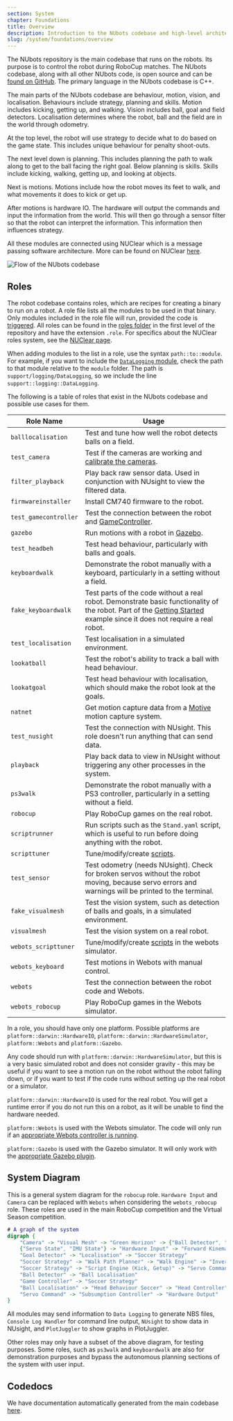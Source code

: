 ```yaml
---
section: System
chapter: Foundations
title: Overview
description: Introduction to the NUbots codebase and high-level architecture.
slug: /system/foundations/overview
---
```


The NUbots repository is the main codebase that runs on the robots. Its purpose is to control the robot during RoboCup matches. The NUbots codebase, along with all other NUbots code, is open source and can be [found on GitHub](https://github.com/NUbots/NUbots/). The primary language in the NUbots codebase is C++.

The main parts of the NUbots codebase are behaviour, motion, vision, and localisation. Behaviours include strategy, planning and skills. Motion includes kicking, getting up, and walking. Vision includes ball, goal and field detectors. Localisation determines where the robot, ball and the field are in the world through odometry.

At the top level, the robot will use strategy to decide what to do based on the game state. This includes unique behaviour for penalty shoot-outs.

The next level down is planning. This includes planning the path to walk along to get to the ball facing the right goal.
Below planning is skills. Skills include kicking, walking, getting up, and looking at objects.

Next is motions. Motions include how the robot moves its feet to walk, and what movements it does to kick or get up.

After motions is hardware IO. The hardware will output the commands and input the information from the world. This will then go through a sensor filter so that the robot can interpret the information. This information then influences strategy.

All these modules are connected using NUClear which is a message passing software architecture. More can be found on NUClear [here](https://nuclear.readthedocs.io/en/latest/).

![Flow of the NUbots codebase](./images/software-overview.svg)

## Roles

The robot codebase contains roles, which are recipes for creating a binary to run on a robot. A role file lists all the modules to be used in that binary. Only modules included in the role file will run, provided the code is [triggered](/system/foundations/nuclear#nuclear-dsl). All roles can be found in the [roles folder](https://github.com/NUbots/NUbots/tree/main/roles) in the first level of the repository and have the extension `.role`. For specifics about the NUClear roles system, see the [NUClear page](/system/foundations/nuclear#nuclear-roles).

When adding modules to the list in a role, use the syntax `path::to::module`. For example, if you want to include the [`DataLogging` module](https://github.com/NUbots/NUbots/tree/main/module/support/logging/DataLogging), check the path to that module relative to the `module` folder. The path is `support/logging/DataLogging`, so we include the line `support::logging::DataLogging`.

The following is a table of roles that exist in the NUbots codebase and possible use cases for them.

| Role Name             | Usage                                                                                                                                                                                                  |
| --------------------- | ------------------------------------------------------------------------------------------------------------------------------------------------------------------------------------------------------ |
| `balllocalisation`    | Test and tune how well the robot detects balls on a field.                                                                                                                                             |
| `test_camera`         | Test if the cameras are working and [calibrate the cameras](/guides/main/camera-calibration).                                                                                                          |
| `filter_playback`     | Play back raw sensor data. Used in conjunction with NUsight to view the filtered data.                                                                                                                 |
| `firmwareinstaller`   | Install CM740 firmware to the robot.                                                                                                                                                                   |
| `test_gamecontroller` | Test the connection between the robot and [GameController](https://github.com/RoboCup-Humanoid-TC/GameController).                                                                                     |
| `gazebo`              | Run motions with a robot in [Gazebo](http://gazebosim.org/).                                                                                                                                           |
| `test_headbeh`        | Test head behaviour, particularly with balls and goals.                                                                                                                                                |
| `keyboardwalk`        | Demonstrate the robot manually with a keyboard, particularly in a setting without a field.                                                                                                             |
| `fake_keyboardwalk`   | Test parts of the code without a real robot. Demonstrate basic functionality of the robot. Part of the [Getting Started](/guides/main/getting-started) example since it does not require a real robot. |
| `test_localisation`   | Test localisation in a simulated environment.                                                                                                                                                          |
| `lookatball`          | Test the robot's ability to track a ball with head behaviour.                                                                                                                                          |
| `lookatgoal`          | Test head behaviour with localisation, which should make the robot look at the goals.                                                                                                                  |
| `natnet`              | Get motion capture data from a [Motive](https://optitrack.com/software/motive/) motion capture system.                                                                                                 |
| `test_nusight`        | Test the connection with NUsight. This role doesn't run anything that can send data.                                                                                                                   |
| `playback`            | Play back data to view in NUsight without triggering any other processes in the system.                                                                                                                |
| `ps3walk`             | Demonstrate the robot manually with a PS3 controller, particularly in a setting without a field.                                                                                                       |
| `robocup`             | Play RoboCup games on the real robot.                                                                                                                                                                  |
| `scriptrunner`        | Run scripts such as the `Stand.yaml` script, which is useful to run before doing anything with the robot.                                                                                              |
| `scripttuner`         | Tune/modify/create [scripts](/system/subsystems/motion#script-engine).                                                                                                                                 |
| `test_sensor`         | Test odometry (needs NUsight). Check for broken servos without the robot moving, because servo errors and warnings will be printed to the terminal.                                                    |
| `fake_visualmesh`     | Test the vision system, such as detection of balls and goals, in a simulated environment.                                                                                                              |
| `visualmesh`          | Test the vision system on a real robot.                                                                                                                                                                |
| `webots_scripttuner`  | Tune/modify/create [scripts](/system/subsystems/motion#script-engine) in the webots simulator.                                                                                                         |
| `webots_keyboard`     | Test motions in Webots with manual control.                                                                                                                                                            |
| `webots`              | Test the connection between the robot code and Webots.                                                                                                                                                 |
| `webots_robocup`      | Play RoboCup games in the Webots simulator.                                                                                                                                                            |

In a role, you should have only one platform. Possible platforms are `platform::darwin::HardwareIO`, `platform::darwin::HardwareSimulator`, `platform::Webots` and `platform::Gazebo`.

Any code should run with `platform::darwin::HardwareSimulator`, but this is a very basic simulated robot and does not consider gravity - this may be useful if you want to see a motion run on the robot without the robot falling down, or if you want to test if the code runs without setting up the real robot or a simulator.

`platform::darwin::HardwareIO` is used for the real robot. You will get a runtime error if you do not run this on a robot, as it will be unable to find the hardware needed.

`platform::Webots` is used with the Webots simulator. The code will only run if an [appropriate Webots controller is running](/guides/tools/webots-setup).

`platform::Gazebo` is used with the Gazebo simulator. It will only work with the [appropriate Gazebo plugin](/guides/tools/gazebo-install).

## System Diagram

This is a general system diagram for the `robocup` role. `Hardware Input` and `Camera` can be replaced with `Webots` when considering the `webots_robocup` role. These roles are used in the main RoboCup competition and the Virtual Season competition.

```dot
# A graph of the system
digraph {
    "Camera" -> "Visual Mesh" -> "Green Horizon" -> {"Ball Detector", "Goal Detector"}
    {"Servo State", "IMU State"} -> "Hardware Input" -> "Forward Kinematics" -> "Odometry" -> "Visual Mesh"
    "Goal Detector" -> "Localisation" -> "Soccer Strategy"
    "Soccer Strategy" -> "Walk Path Planner" -> "Walk Engine" -> "Inverse Kinematics"
    "Soccer Strategy" -> "Script Engine (Kick, Getup)" -> "Servo Command"
    "Ball Detector" -> "Ball Localisation"
    "Game Controller" -> "Soccer Strategy"
    "Ball Localisation" -> "Head Behaviour Soccer" -> "Head Controller" -> "Inverse Kinematics" -> "Servo Command"
    "Servo Command" -> "Subsumption Controller" -> "Hardware Output"
}
```

All modules may send information to `Data Logging` to generate NBS files, `Console Log Handler` for command line output, `NUsight` to show data in NUsight, and `PlotJuggler` to show graphs in PlotJuggler. 

Other roles may only have a subset of the above diagram, for testing purposes. Some roles, such as `ps3walk` and `keyboardwalk` are also for demonstration purposes and bypass the autonomous planning sections of the system with user input. 

## Codedocs

We have documentation automatically generated from the main codebase [here](https://codedocs.nubots.net/).
